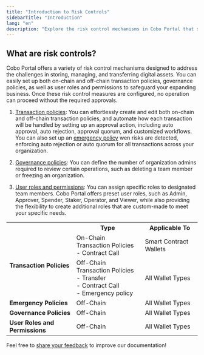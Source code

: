 ```yaml
---
title: "Introduction to Risk Controls"
sidebarTitle: "Introduction"
lang: "en"
description: "Explore the risk control mechanisms in Cobo Portal that safeguard digital asset management and transactions."
---
```


## What are risk controls?

Cobo Portal offers a variety of risk control mechanisms designed to address the challenges in storing, managing, and transferring digital assets. You can easily set up both on-chain and off-chain transaction policies, governance policies, as well as user roles and permissions to safeguard your expanding business. Once these risk control measures are configured, no operation can proceed without the required approvals.

1. [Transaction policies](/en/portal/risk-controls/tx-policies-overview): You can effortlessly create and edit both on-chain and off-chain transaction policies, and automate how each transaction will be handled by setting up an approval action, including auto approval, auto rejection, approval quorum, and customized workflows. You can also set up an [emergency policy](/en/portal/risk-controls/manage-emergency-policy) wen risks are detected, enforcing auto rejection or auto quorum for all transactions across your organization.

2. [Governance policies](/en/portal/organization/governance-intro): You can define the number of organization admins required to review certain operations, such as deleting a team member or freezing an organization.

3. [User roles and permissions](/en/portal/organization/roles-and-permissions): You can assign specific roles to designated team members. Cobo Portal offers preset user roles, such as Admin, Approver, Spender, Staker, Operator, and Viewer, while also providing the flexibility to create additional roles that are custom-made to meet your specific needs.

<table class="table">
  <tr>
    <th></th>
    <th>Type</th>
    <th>Applicable To</th>
  </tr>
  <tr>
    <td rowspan="2"><strong>Transaction Policies</strong></td>
    <td>On-Chain Transaction Policies<br/>- Contract Call</td>
    <td>Smart Contract Wallets</td>
  </tr>
  <tr>
    <td>Off-Chain Transaction Policies<br/>- Transfer<br/>- Contract Call<br/>- Emergency policy</td>
    <td>All Wallet Types</td>
  </tr>
  <tr>
    <td><strong>Emergency Policies</strong></td>
    <td>Off-Chain</td>
    <td>All Wallet Types</td>
  </tr>
  <tr>
    <td><strong>Governance Policies</strong></td>
    <td>Off-Chain</td>
    <td>All Wallet Types</td>
  </tr>
  <tr>
    <td><strong>User Roles and Permissions</strong></td>
    <td>Off-Chain</td>
    <td>All Wallet Types</td>
  </tr>
</table>

<Tip>Feel free to [share your feedback](https://forms.zohopublic.com/cobo/form/DocumentFeedbackForm/formperma/QvLOhxJv1_JMsJ-1dleZ8Itb_7rzN-LtgvsDdxosoVI?referrername=manuals) to improve our documentation!</Tip>